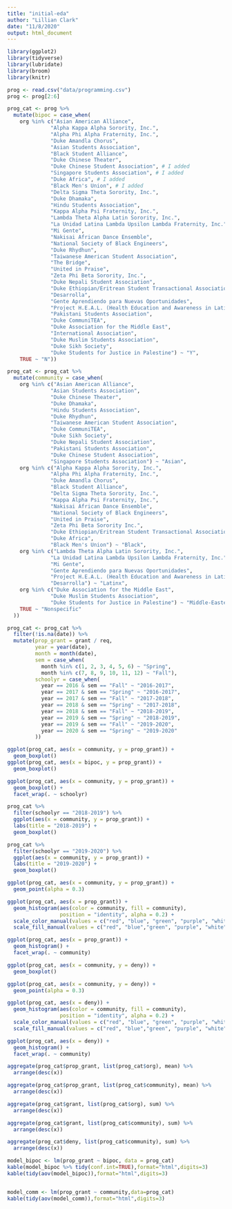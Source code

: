 ```yaml
---
title: "initial-eda"
author: "Lillian Clark"
date: "11/8/2020"
output: html_document
---
```


```r
library(ggplot2)
library(tidyverse)
library(lubridate)
library(broom)
library(knitr)
```

```r
prog <- read.csv("data/programming.csv")
prog <- prog[2:6] 
```

```r
prog_cat <- prog %>%
  mutate(bipoc = case_when(
    org %in% c("Asian American Alliance",
              "Alpha Kappa Alpha Sorority, Inc.",
              "Alpha Phi Alpha Fraternity, Inc.",
              "Duke Amandla Chorus",
              "Asian Students Association",
              "Black Student Alliance",
              "Duke Chinese Theater",
              "Duke Chinese Student Association", # I added
              "Singapore Students Association", # I added
              "Duke Africa", # I added
              "Black Men's Union", # I added
              "Delta Sigma Theta Sorority, Inc.",
              "Duke Dhamaka",
              "Hindu Students Association",
              "Kappa Alpha Psi Fraternity, Inc.",
              "Lambda Theta Alpha Latin Sorority, Inc.",
              "La Unidad Latina Lambda Upsilon Lambda Fraternity, Inc.",
              "Mi Gente",
              "Nakisai African Dance Ensemble",
              "National Society of Black Engineers",
              "Duke Rhydhun",
              "Taiwanese American Student Association",
              "The Bridge",
              "United in Praise",
              "Zeta Phi Beta Sorority, Inc.",
              "Duke Nepali Student Association",
              "Duke Ethiopian/Eritrean Student Transactional Association",
              "Desarrolla",
              "Gente Aprendiendo para Nuevas Oportunidades",
              "Project H.E.A.L. (Health Education and Awareness in Latin America)",
              "Pakistani Students Association",
              "Duke CommuniTEA",
              "Duke Association for the Middle East",
              "International Association",
              "Duke Muslim Students Association",
              "Duke Sikh Society",
              "Duke Students for Justice in Palestine") ~ "Y",
    TRUE ~ "N"))
```

```r
prog_cat <- prog_cat %>%
  mutate(community = case_when(
    org %in% c("Asian American Alliance",
              "Asian Students Association",
              "Duke Chinese Theater",
              "Duke Dhamaka",
              "Hindu Students Association",
              "Duke Rhydhun",
              "Taiwanese American Student Association",
              "Duke CommuniTEA",
              "Duke Sikh Society",
              "Duke Nepali Student Association",
              "Pakistani Students Association",
              "Duke Chinese Student Association",
              "Singapore Students Association") ~ "Asian",
    org %in% c("Alpha Kappa Alpha Sorority, Inc.",
              "Alpha Phi Alpha Fraternity, Inc.",
              "Duke Amandla Chorus",
              "Black Student Alliance",
              "Delta Sigma Theta Sorority, Inc.",
              "Kappa Alpha Psi Fraternity, Inc.",
              "Nakisai African Dance Ensemble",
              "National Society of Black Engineers",
              "United in Praise",
              "Zeta Phi Beta Sorority Inc.",
              "Duke Ethiopian/Eritrean Student Transactional Association",
              "Duke Africa",
              "Black Men's Union") ~ "Black",
    org %in% c("Lambda Theta Alpha Latin Sorority, Inc.", 
              "La Unidad Latina Lambda Upsilon Lambda Fraternity, Inc.",
              "Mi Gente",
              "Gente Aprendiendo para Nuevas Oportunidades",
              "Project H.E.A.L. (Health Education and Awareness in Latin America)",
              "Desarrolla") ~ "Latinx",
    org %in% c("Duke Association for the Middle East",
              "Duke Muslim Students Association",
              "Duke Students for Justice in Palestine") ~ "Middle-Eastern",
    TRUE ~ "Nonspecific"
  ))
```

```r
prog_cat <- prog_cat %>%
  filter(!is.na(date)) %>%
  mutate(prop_grant = grant / req,
         year = year(date),
         month = month(date),
         sem = case_when(
           month %in% c(1, 2, 3, 4, 5, 6) ~ "Spring",
           month %in% c(7, 8, 9, 10, 11, 12) ~ "Fall"),
         schoolyr = case_when(
           year == 2016 & sem == "Fall" ~ "2016-2017",
           year == 2017 & sem == "Spring" ~ "2016-2017",
           year == 2017 & sem == "Fall" ~ "2017-2018",
           year == 2018 & sem == "Spring" ~ "2017-2018",
           year == 2018 & sem == "Fall" ~ "2018-2019",
           year == 2019 & sem == "Spring" ~ "2018-2019",
           year == 2019 & sem == "Fall" ~ "2019-2020",
           year == 2020 & sem == "Spring" ~ "2019-2020"
         ))
```

```r
ggplot(prog_cat, aes(x = community, y = prop_grant)) +
  geom_boxplot()
ggplot(prog_cat, aes(x = bipoc, y = prop_grant)) +
  geom_boxplot()

ggplot(prog_cat, aes(x = community, y = prop_grant)) +
  geom_boxplot() +
  facet_wrap(. ~ schoolyr)

prog_cat %>%
  filter(schoolyr == "2018-2019") %>%
  ggplot(aes(x = community, y = prop_grant)) +
  labs(title = "2018-2019") +
  geom_boxplot()

prog_cat %>%
  filter(schoolyr == "2019-2020") %>%
  ggplot(aes(x = community, y = prop_grant)) +
  labs(title = "2019-2020") +
  geom_boxplot()

ggplot(prog_cat, aes(x = community, y = prop_grant)) +
  geom_point(alpha = 0.3)

ggplot(prog_cat, aes(x = prop_grant)) +
  geom_histogram(aes(color = community, fill = community),
                 position = "identity", alpha = 0.2) +
  scale_color_manual(values = c("red", "blue", "green", "purple", "white")) +
  scale_fill_manual(values = c("red", "blue","green", "purple", "white"))

ggplot(prog_cat, aes(x = prop_grant)) +
  geom_histogram() +
  facet_wrap(. ~ community)
```


```r
ggplot(prog_cat, aes(x = community, y = deny)) +
  geom_boxplot()

ggplot(prog_cat, aes(x = community, y = deny)) +
  geom_point(alpha = 0.3)

ggplot(prog_cat, aes(x = deny)) +
  geom_histogram(aes(color = community, fill = community),
                 position = "identity", alpha = 0.2) +
  scale_color_manual(values = c("red", "blue", "green", "purple", "white")) +
  scale_fill_manual(values = c("red", "blue","green", "purple", "white"))

ggplot(prog_cat, aes(x = deny)) +
  geom_histogram() +
  facet_wrap(. ~ community)
```

```r
aggregate(prog_cat$prop_grant, list(prog_cat$org), mean) %>%
  arrange(desc(x))

aggregate(prog_cat$prop_grant, list(prog_cat$community), mean) %>%
  arrange(desc(x))

aggregate(prog_cat$grant, list(prog_cat$org), sum) %>%
  arrange(desc(x))

aggregate(prog_cat$grant, list(prog_cat$community), sum) %>%
  arrange(desc(x))

aggregate(prog_cat$deny, list(prog_cat$community), sum) %>%
  arrange(desc(x))
```

```r
model_bipoc <- lm(prop_grant ~ bipoc, data = prog_cat)
kable(model_bipoc %>% tidy(conf.int=TRUE),format="html",digits=3)
kable(tidy(aov(model_bipoc)),format="html",digits=3)


model_comm <- lm(prop_grant ~ community,data=prog_cat)
kable(tidy(aov(model_comm)),format="html",digits=3)
```


